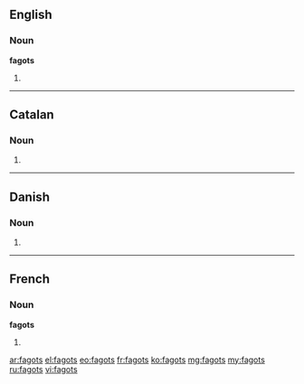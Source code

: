 ==English==

===Noun===
'''fagots'''

# {{plural of|fagot}}

----

==Catalan==

===Noun===
{{ca-noun-form|m|p}}

# {{plural of|fagot|lang=ca}}

----

==Danish==

===Noun===
{{head|da|noun form|g=c}}

# {{form of|genitive singular indefinite|fagot|lang=da}}

----

==French==

===Noun===
'''fagots''' {{m}}

# {{plural of|[[fagot]]|lang=fr}}

[[ar:fagots]]
[[el:fagots]]
[[eo:fagots]]
[[fr:fagots]]
[[ko:fagots]]
[[mg:fagots]]
[[my:fagots]]
[[ru:fagots]]
[[vi:fagots]]